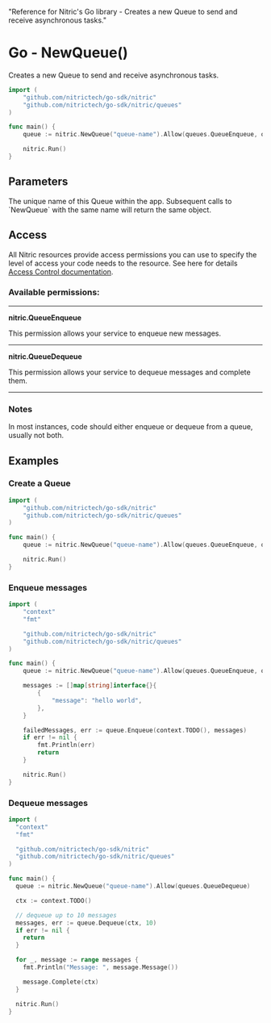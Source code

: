   "Reference for Nitric's Go library - Creates a new Queue to send and receive asynchronous tasks."

# Go - NewQueue()

Creates a new Queue to send and receive asynchronous tasks.

```go
import (
	"github.com/nitrictech/go-sdk/nitric"
	"github.com/nitrictech/go-sdk/nitric/queues"
)

func main() {
	queue := nitric.NewQueue("queue-name").Allow(queues.QueueEnqueue, queues.QueueDequeue)

	nitric.Run()
}
```

## Parameters

<Properties>
  <Property name="name" required type="string">
    The unique name of this Queue within the app. Subsequent calls to `NewQueue`
    with the same name will return the same object.
  </Property>
</Properties>

## Access

All Nitric resources provide access permissions you can use to specify the level of access your code needs to the resource. See here for details [Access Control documentation](/concepts/access-control).

### Available permissions:

---

**nitric.QueueEnqueue**

This permission allows your service to enqueue new messages.

---

**nitric.QueueDequeue**

This permission allows your service to dequeue messages and complete them.

---

### Notes

In most instances, code should either enqueue or dequeue from a queue, usually not both.

## Examples

### Create a Queue

```go
import (
	"github.com/nitrictech/go-sdk/nitric"
	"github.com/nitrictech/go-sdk/nitric/queues"
)

func main() {
	queue := nitric.NewQueue("queue-name").Allow(queues.QueueEnqueue, queues.QueueDequeue)

	nitric.Run()
}
```

### Enqueue messages

```go
import (
	"context"
	"fmt"

	"github.com/nitrictech/go-sdk/nitric"
	"github.com/nitrictech/go-sdk/nitric/queues"
)

func main() {
	queue := nitric.NewQueue("queue-name").Allow(queues.QueueEnqueue, queues.QueueDequeue)

	messages := []map[string]interface{}{
		{
			"message": "hello world",
		},
	}

	failedMessages, err := queue.Enqueue(context.TODO(), messages)
	if err != nil {
		fmt.Println(err)
		return
	}

	nitric.Run()
}
```

### Dequeue messages

```go
import (
  "context"
  "fmt"

  "github.com/nitrictech/go-sdk/nitric"
  "github.com/nitrictech/go-sdk/nitric/queues"
)

func main() {
  queue := nitric.NewQueue("queue-name").Allow(queues.QueueDequeue)

  ctx := context.TODO()

  // dequeue up to 10 messages
  messages, err := queue.Dequeue(ctx, 10)
  if err != nil {
    return
  }

  for _, message := range messages {
    fmt.Println("Message: ", message.Message())

    message.Complete(ctx)
  }

  nitric.Run()
}
```
